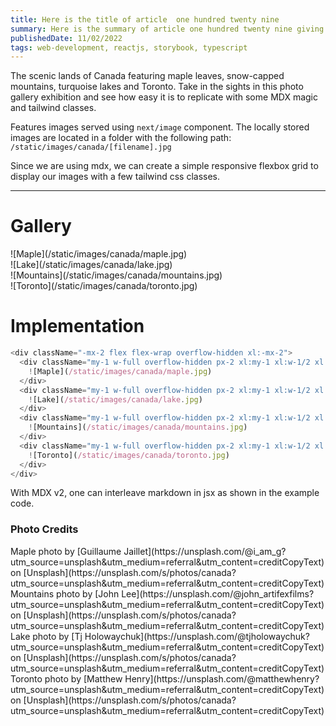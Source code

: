 ```yaml
---
title: Here is the title of article  one hundred twenty nine
summary: Here is the summary of article one hundred twenty nine giving a gimplse of the article
publishedDate: 11/02/2022
tags: web-development, reactjs, storybook, typescript
---
```


The scenic lands of Canada featuring maple leaves, snow-capped mountains, turquoise lakes and Toronto. Take in the sights in this photo gallery exhibition and see how easy it is to replicate with some MDX magic and tailwind classes.

Features images served using `next/image` component. The locally stored images are located in a folder with the following path: `/static/images/canada/[filename].jpg`

Since we are using mdx, we can create a simple responsive flexbox grid to display our images with a few tailwind css classes.

---

# Gallery

<div className="-mx-2 flex flex-wrap overflow-hidden xl:-mx-2">
  <div className="my-1 w-full overflow-hidden px-2 xl:my-1 xl:w-1/2 xl:px-2">
    ![Maple](/static/images/canada/maple.jpg)
  </div>
  <div className="my-1 w-full overflow-hidden px-2 xl:my-1 xl:w-1/2 xl:px-2">
    ![Lake](/static/images/canada/lake.jpg)
  </div>
  <div className="my-1 w-full overflow-hidden px-2 xl:my-1 xl:w-1/2 xl:px-2">
    ![Mountains](/static/images/canada/mountains.jpg)
  </div>
  <div className="my-1 w-full overflow-hidden px-2 xl:my-1 xl:w-1/2 xl:px-2">
    ![Toronto](/static/images/canada/toronto.jpg)
  </div>
</div>

# Implementation

```js
<div className="-mx-2 flex flex-wrap overflow-hidden xl:-mx-2">
  <div className="my-1 w-full overflow-hidden px-2 xl:my-1 xl:w-1/2 xl:px-2">
    ![Maple](/static/images/canada/maple.jpg)
  </div>
  <div className="my-1 w-full overflow-hidden px-2 xl:my-1 xl:w-1/2 xl:px-2">
    ![Lake](/static/images/canada/lake.jpg)
  </div>
  <div className="my-1 w-full overflow-hidden px-2 xl:my-1 xl:w-1/2 xl:px-2">
    ![Mountains](/static/images/canada/mountains.jpg)
  </div>
  <div className="my-1 w-full overflow-hidden px-2 xl:my-1 xl:w-1/2 xl:px-2">
    ![Toronto](/static/images/canada/toronto.jpg)
  </div>
</div>
```

With MDX v2, one can interleave markdown in jsx as shown in the example code.

### Photo Credits

<div>
  Maple photo by [Guillaume
  Jaillet](https://unsplash.com/@i_am_g?utm_source=unsplash&amp;utm_medium=referral&amp;utm_content=creditCopyText)
  on
  [Unsplash](https://unsplash.com/s/photos/canada?utm_source=unsplash&amp;utm_medium=referral&amp;utm_content=creditCopyText)
</div>
<div>
  Mountains photo by [John
  Lee](https://unsplash.com/@john_artifexfilms?utm_source=unsplash&amp;utm_medium=referral&amp;utm_content=creditCopyText)
  on
  [Unsplash](https://unsplash.com/s/photos/canada?utm_source=unsplash&amp;utm_medium=referral&amp;utm_content=creditCopyText)
</div>
<div>
  Lake photo by [Tj
  Holowaychuk](https://unsplash.com/@tjholowaychuk?utm_source=unsplash&amp;utm_medium=referral&amp;utm_content=creditCopyText)
  on
  [Unsplash](https://unsplash.com/s/photos/canada?utm_source=unsplash&amp;utm_medium=referral&amp;utm_content=creditCopyText)
</div>
<div>
  Toronto photo by [Matthew
  Henry](https://unsplash.com/@matthewhenry?utm_source=unsplash&amp;utm_medium=referral&amp;utm_content=creditCopyText)
  on
  [Unsplash](https://unsplash.com/s/photos/canada?utm_source=unsplash&amp;utm_medium=referral&amp;utm_content=creditCopyText)
</div>
